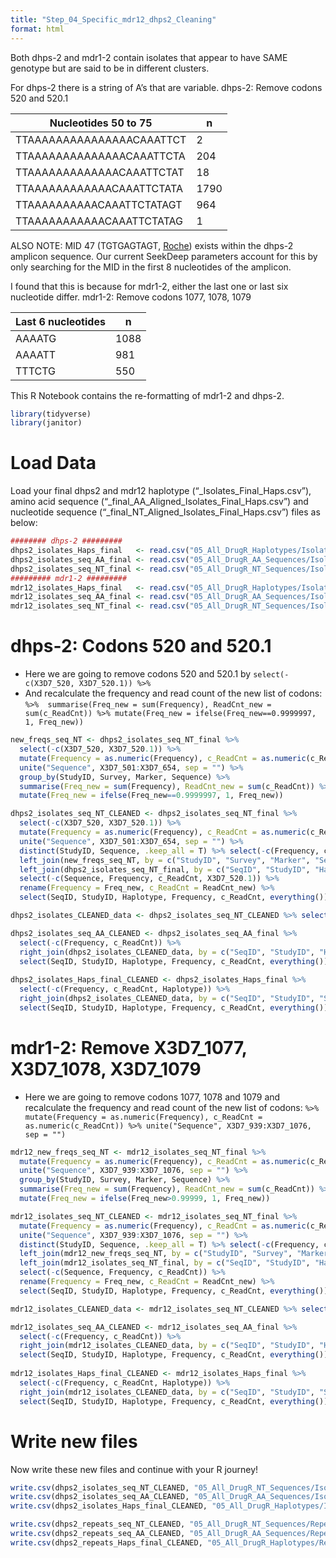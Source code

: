 ```yaml
---
title: "Step_04_Specific_mdr12_dhps2_Cleaning"
format: html
---
```


Both dhps-2 and mdr1-2 contain isolates that appear to have SAME genotype but are said to be in different clusters.

For dhps-2 there is a string of A's that are variable. dhps-2: Remove codons 520 and 520.1

| Nucleotides 50 to 75      | n |
| ----------- | ----------- |
| TTAAAAAAAAAAAAAAACAAATTCT      | 2       |
| TTAAAAAAAAAAAAAACAAATTCTA   | 204        |
| TTAAAAAAAAAAAAACAAATTCTAT   | 18        |
| TTAAAAAAAAAAAACAAATTCTATA      | 1790       |
| TTAAAAAAAAAACAAATTCTATAGT   | 964        |
| TTAAAAAAAAAAACAAATTCTATAG   | 1        |

ALSO NOTE: MID 47 (TGTGAGTAGT, [Roche](https://www.yumpu.com/en/document/read/24794008/roche-mid-adapters)) exists within the dhps-2 amplicon sequence. Our current SeekDeep parameters account for this by only searching for the MID in the first 8 nucleotides of the amplicon.  

I found that this is because for mdr1-2, either the last one or last six nucleotide differ. mdr1-2: Remove codons 1077, 1078, 1079

| Last 6 nucleotides      | n |
| ----------- | ----------- |
| AAAATG      | 1088       |
| AAAATT   | 981        |
| TTTCTG   | 550        |

This R Notebook contains the re-formatting of mdr1-2 and dhps-2. 

```r
library(tidyverse)
library(janitor)
```

# Load Data

Load your final dhps2 and mdr12 haplotype ("_Isolates_Final_Haps.csv"), amino acid sequence ("_final_AA_Aligned_Isolates_Final_Haps.csv") and nucleotide sequence ("_final_NT_Aligned_Isolates_Final_Haps.csv") files as below: 

```r
######## dhps-2 ######### 
dhps2_isolates_Haps_final   <- read.csv("05_All_DrugR_Haplotypes/Isolates/Surveys_dhps2_Isolates_Final_Haps.csv")
dhps2_isolates_seq_AA_final <- read.csv("05_All_DrugR_AA_Sequences/Isolates/Surveys_dhps2_final_AA_Aligned_Isolates_Final_Haps.csv", colClasses = "character")
dhps2_isolates_seq_NT_final <- read.csv("05_All_DrugR_NT_Sequences/Isolates/Surveys_dhps2_final_NT_Aligned_Isolates_Final_Haps.csv", colClasses = "character")
######### mdr1-2 ######### 
mdr12_isolates_Haps_final   <- read.csv("05_All_DrugR_Haplotypes/Isolates/Surveys_mdr12_Isolates_Final_Haps.csv")
mdr12_isolates_seq_AA_final <- read.csv("05_All_DrugR_AA_Sequences/Isolates/Surveys_mdr12_final_AA_Aligned_Isolates_Final_Haps.csv", colClasses = "character")
mdr12_isolates_seq_NT_final <- read.csv("05_All_DrugR_NT_Sequences/Isolates/Surveys_mdr12_final_NT_Aligned_Isolates_Final_Haps.csv", colClasses = "character")
```

# dhps-2: Codons 520 and 520.1

- Here we are going to remove codons 520 and 520.1 by `  select(-c(X3D7_520, X3D7_520.1)) %>% `
- And recalculate the frequency and read count of the new list of codons: ` %>%  summarise(Freq_new = sum(Frequency), ReadCnt_new = sum(c_ReadCnt)) %>% mutate(Freq_new = ifelse(Freq_new==0.9999997, 1, Freq_new))`

```r
new_freqs_seq_NT <- dhps2_isolates_seq_NT_final %>% 
  select(-c(X3D7_520, X3D7_520.1)) %>% 
  mutate(Frequency = as.numeric(Frequency), c_ReadCnt = as.numeric(c_ReadCnt)) %>%
  unite("Sequence", X3D7_501:X3D7_654, sep = "") %>% 
  group_by(StudyID, Survey, Marker, Sequence) %>% 
  summarise(Freq_new = sum(Frequency), ReadCnt_new = sum(c_ReadCnt)) %>%
  mutate(Freq_new = ifelse(Freq_new==0.9999997, 1, Freq_new))

dhps2_isolates_seq_NT_CLEANED <- dhps2_isolates_seq_NT_final %>% 
  select(-c(X3D7_520, X3D7_520.1)) %>% 
  mutate(Frequency = as.numeric(Frequency), c_ReadCnt = as.numeric(c_ReadCnt)) %>%
  unite("Sequence", X3D7_501:X3D7_654, sep = "") %>% 
  distinct(StudyID, Sequence, .keep_all = T) %>% select(-c(Frequency, c_ReadCnt)) %>%
  left_join(new_freqs_seq_NT, by = c("StudyID", "Survey", "Marker", "Sequence")) %>% 
  left_join(dhps2_isolates_seq_NT_final, by = c("SeqID", "StudyID", "Haplotype","Survey", "Marker", "Reference", "Haps_NT")) %>% 
  select(-c(Sequence, Frequency, c_ReadCnt, X3D7_520.1)) %>% 
  rename(Frequency = Freq_new, c_ReadCnt = ReadCnt_new) %>%
  select(SeqID, StudyID, Haplotype, Frequency, c_ReadCnt, everything()) 

dhps2_isolates_CLEANED_data <- dhps2_isolates_seq_NT_CLEANED %>% select(-c(X3D7_501:X3D7_654, Haps_NT))

dhps2_isolates_seq_AA_CLEANED <- dhps2_isolates_seq_AA_final %>% 
  select(-c(Frequency, c_ReadCnt)) %>%
  right_join(dhps2_isolates_CLEANED_data, by = c("SeqID", "StudyID", "Haplotype", "Survey", "Marker", "Reference")) %>%
  select(SeqID, StudyID, Haplotype, Frequency, c_ReadCnt, everything()) 
    
dhps2_isolates_Haps_final_CLEANED <- dhps2_isolates_Haps_final %>% 
  select(-c(Frequency, c_ReadCnt, Haplotype)) %>%
  right_join(dhps2_isolates_CLEANED_data, by = c("SeqID", "StudyID", "Survey", "Marker", "Reference")) %>%
  select(SeqID, StudyID, Haplotype, Frequency, c_ReadCnt, everything())
```

# mdr1-2: Remove X3D7_1077, X3D7_1078, X3D7_1079

- Here we are going to remove codons 1077, 1078 and 1079 and recalculate the frequency and read count of the new list of codons: ` %>% mutate(Frequency = as.numeric(Frequency), c_ReadCnt = as.numeric(c_ReadCnt)) %>% unite("Sequence", X3D7_939:X3D7_1076, sep = "")`

```r
mdr12_new_freqs_seq_NT <- mdr12_isolates_seq_NT_final %>% 
  mutate(Frequency = as.numeric(Frequency), c_ReadCnt = as.numeric(c_ReadCnt)) %>%
  unite("Sequence", X3D7_939:X3D7_1076, sep = "") %>% 
  group_by(StudyID, Survey, Marker, Sequence) %>% 
  summarise(Freq_new = sum(Frequency), ReadCnt_new = sum(c_ReadCnt)) %>%
  mutate(Freq_new = ifelse(Freq_new>0.99999, 1, Freq_new))

mdr12_isolates_seq_NT_CLEANED <- mdr12_isolates_seq_NT_final %>% 
  mutate(Frequency = as.numeric(Frequency), c_ReadCnt = as.numeric(c_ReadCnt)) %>%
  unite("Sequence", X3D7_939:X3D7_1076, sep = "") %>% 
  distinct(StudyID, Sequence, .keep_all = T) %>% select(-c(Frequency, c_ReadCnt)) %>%
  left_join(mdr12_new_freqs_seq_NT, by = c("StudyID", "Survey", "Marker", "Sequence")) %>% 
  left_join(mdr12_isolates_seq_NT_final, by = c("SeqID", "StudyID", "Haplotype","Survey", "Marker", "Reference", "Haps_NT")) %>% 
  select(-c(Sequence, Frequency, c_ReadCnt)) %>% 
  rename(Frequency = Freq_new, c_ReadCnt = ReadCnt_new) %>%
  select(SeqID, StudyID, Haplotype, Frequency, c_ReadCnt, everything()) 

mdr12_isolates_CLEANED_data <- mdr12_isolates_seq_NT_CLEANED %>% select(-c(X3D7_939:X3D7_1076, Haps_NT))

mdr12_isolates_seq_AA_CLEANED <- mdr12_isolates_seq_AA_final %>% 
  select(-c(Frequency, c_ReadCnt)) %>%
  right_join(mdr12_isolates_CLEANED_data, by = c("SeqID", "StudyID", "Haplotype", "Survey", "Marker", "Reference")) %>%
  select(SeqID, StudyID, Haplotype, Frequency, c_ReadCnt, everything()) 
    
mdr12_isolates_Haps_final_CLEANED <- mdr12_isolates_Haps_final %>% 
  select(-c(Frequency, c_ReadCnt, Haplotype)) %>%
  right_join(mdr12_isolates_CLEANED_data, by = c("SeqID", "StudyID", "Survey", "Marker", "Reference")) %>%
  select(SeqID, StudyID, Haplotype, Frequency, c_ReadCnt, everything())
```

# Write new files

Now write these new files and continue with your R journey! 

```r
write.csv(dhps2_isolates_seq_NT_CLEANED, "05_All_DrugR_NT_Sequences/Isolates/Surveys_dhps2_final_NT_Aligned_Isolates_Final_Adjusted_Haps.csv", row.names = F)
write.csv(dhps2_isolates_seq_AA_CLEANED, "05_All_DrugR_AA_Sequences/Isolates/Surveys_dhps2_final_AA_Aligned_Isolates_Final_Adjusted_Haps.csv", row.names = F)
write.csv(dhps2_isolates_Haps_final_CLEANED, "05_All_DrugR_Haplotypes/Isolates/Surveys_dhps2_Isolates_Final_Adjusted_Haps.csv", row.names = F)

write.csv(dhps2_repeats_seq_NT_CLEANED, "05_All_DrugR_NT_Sequences/Repeats/Surveys_dhps2_final_NT_Aligned_Repeats_Final_Adjusted_Haps.csv", row.names = F)
write.csv(dhps2_repeats_seq_AA_CLEANED, "05_All_DrugR_AA_Sequences/Repeats/Surveys_dhps2_final_AA_Aligned_Repeats_Final_Adjusted_Haps.csv", row.names = F)
write.csv(dhps2_repeats_Haps_final_CLEANED, "05_All_DrugR_Haplotypes/Repeats/Surveys_dhps2_Repeats_Final_Adjusted_Haps.csv", row.names = F)
```
